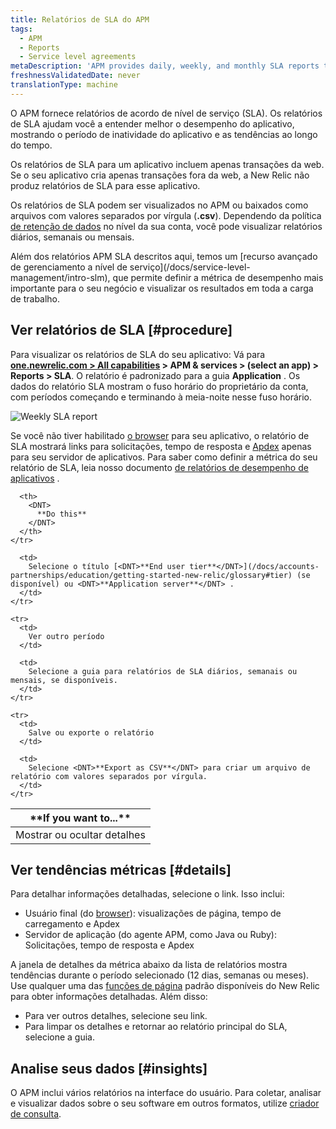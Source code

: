 ```yaml
---
title: Relatórios de SLA do APM
tags:
  - APM
  - Reports
  - Service level agreements
metaDescription: 'APM provides daily, weekly, and monthly SLA reports to view or download from the user interface.'
freshnessValidatedDate: never
translationType: machine
---
```



O APM fornece relatórios de acordo de nível de serviço (SLA). Os relatórios de SLA ajudam você a entender melhor o desempenho do aplicativo, mostrando o período de inatividade do aplicativo e as tendências ao longo do tempo.

Os relatórios de SLA para um aplicativo incluem apenas transações da web. Se o seu aplicativo cria apenas transações fora da web, a New Relic não produz relatórios de SLA para esse aplicativo.

Os relatórios de SLA podem ser visualizados no APM ou baixados como arquivos com valores separados por vírgula (<DNT>**.csv**</DNT>). Dependendo da política [de retenção de dados](/docs/subscriptions/data-retention) no nível da sua conta, você pode visualizar relatórios diários, semanais ou mensais.

<Callout variant="important">
  Além dos relatórios APM SLA descritos aqui, temos um [recurso avançado de gerenciamento a nível de serviço](/docs/service-level-management/intro-slm), que permite definir a métrica de desempenho mais importante para o seu negócio e visualizar os resultados em toda a carga de trabalho.
</Callout>

## Ver relatórios de SLA [#procedure]

Para visualizar os relatórios de SLA do seu aplicativo: Vá para <DNT>**[one.newrelic.com > All capabilities](https://one.newrelic.com/all-capabilities) > APM & services > (select an app) > Reports > SLA**</DNT>. O relatório é padronizado para a guia <DNT>**Application**</DNT> . Os dados do relatório SLA mostram o fuso horário do proprietário da conta, com períodos começando e terminando à meia-noite nesse fuso horário.

<img
  title="Weekly SLA report"
  alt="Weekly SLA report"
  src={apmWeeklySlaReport}
/>

Se você não tiver habilitado [o browser](/docs/new-relic-browser/page-load-timing-process) para seu aplicativo, o relatório de SLA mostrará links para solicitações, tempo de resposta e [Apdex](/docs/site/apdex-measuring-user-satisfaction) apenas para seu servidor de aplicativos. Para saber como definir a métrica do seu relatório de SLA, leia nosso documento [de relatórios de desempenho de aplicativos](/docs/apm/reports/performance-reports) .

<table>
  <thead>
    <tr>
      <th width={200}>
        <DNT>
          **If you want to...**
        </DNT>
      </th>

      <th>
        <DNT>
          **Do this**
        </DNT>
      </th>
    </tr>
  </thead>

  <tbody>
    <tr>
      <td>
        Mostrar ou ocultar detalhes
      </td>

      <td>
        Selecione o título [<DNT>**End user tier**</DNT>](/docs/accounts-partnerships/education/getting-started-new-relic/glossary#tier) (se disponível) ou <DNT>**Application server**</DNT> .
      </td>
    </tr>

    <tr>
      <td>
        Ver outro período
      </td>

      <td>
        Selecione a guia para relatórios de SLA diários, semanais ou mensais, se disponíveis.
      </td>
    </tr>

    <tr>
      <td>
        Salve ou exporte o relatório
      </td>

      <td>
        Selecione <DNT>**Export as CSV**</DNT> para criar um arquivo de relatório com valores separados por vírgula.
      </td>
    </tr>
  </tbody>
</table>

## Ver tendências métricas [#details]

Para detalhar informações detalhadas, selecione o link. Isso inclui:

* Usuário final (do [browser](/docs/browser/new-relic-browser/welcome-new-relic-browser/new-relic-browser)): visualizações de página, tempo de carregamento e Apdex
* Servidor de aplicação (do agente APM, como Java ou Ruby): Solicitações, tempo de resposta e Apdex

A janela de detalhes da métrica abaixo da lista de relatórios mostra tendências durante o período selecionado (12 dias, semanas ou meses). Use qualquer uma das [funções de página](/docs/site/standard-dashboard-features) padrão disponíveis do New Relic para obter informações detalhadas. Além disso:

* Para ver outros detalhes, selecione seu link.
* Para limpar os detalhes e retornar ao relatório principal do SLA, selecione a guia.

## Analise seus dados [#insights]

O APM inclui vários relatórios na interface do usuário. Para coletar, analisar e visualizar dados sobre o seu software em outros formatos, utilize [criador de consulta](/docs/query-your-data/explore-query-data/query-builder/introduction-query-builder).